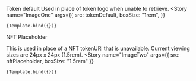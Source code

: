 

<Meta title="atoms/Images" />


Token default
Used in place of token logo when unable to retrieve.
<Canvas>
  <Story
    name="ImageOne"
    args={{
      src: tokenDefault,
      boxSize: "1rem",
    }}
  >
    {Template.bind({})}
  </Story>
</Canvas>

NFT Placeholder

This is used in place of a NFT tokenURi that is unavailable. Current viewing sizes are 24px x 24px (1.5rem).
<Canvas>
  <Story
    name="ImageTwo"
    args={{
      src: nftPlaceholder,
      boxSize: "1.5rem"
    }}
  >
    {Template.bind({})}
  </Story>
</Canvas>
